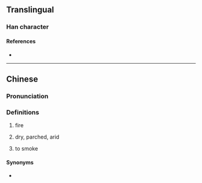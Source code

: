 {{character info}}
==Translingual==

===Han character===
{{Han char|rn=86|rad=火|as=09|sn=13|four=98861|canj=FTCW|ids=⿰火酋}}

====References====
* {{Han ref|kx=0678.040|dkj=19231|dj=1089.080|hdz=32219.020|uh=716A|ud=29034|bh=DE75|bd=56949}}

----

==Chinese==
{{zh-forms}}

===Pronunciation===
{{zh-pron
|m=qiú
|m-s=qiu1
|cat=v
}}

===Definitions===
{{zh-hanzi}}

# {{lb|zh|noun}} fire
# dry, parched, arid
# {{lb|zh|Southwestern Mandarin|verb}} to smoke

====Synonyms====
* {{qualifier|Standard Mandarin}} {{zh-l|熏}}
